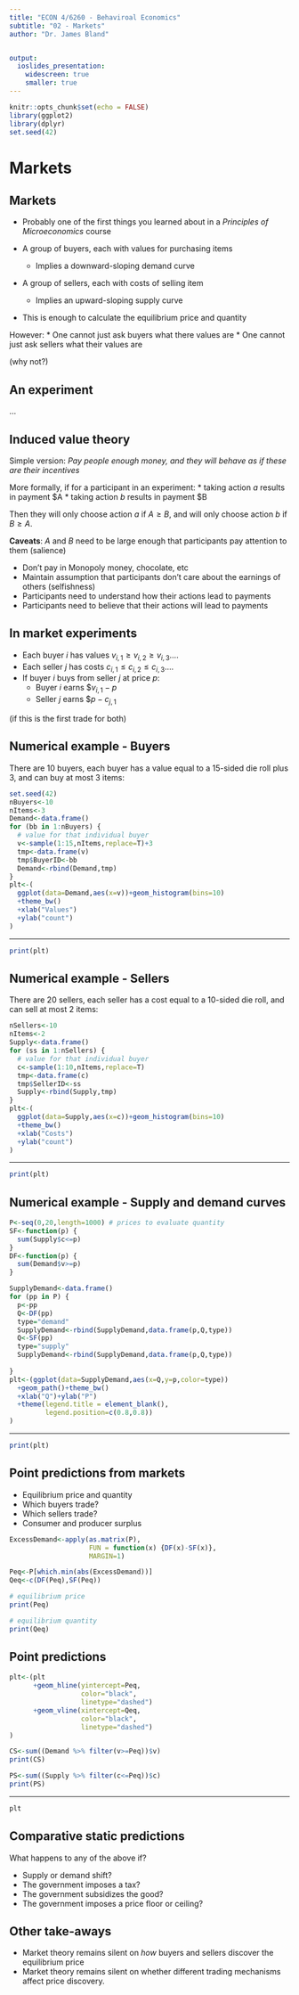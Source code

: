 ---
title: "ECON 4/6260 - Behaviroal Economics"
subtitle: "02 - Markets"
author: "Dr. James Bland"


output:
  ioslides_presentation:
    widescreen: true
    smaller: true
---



```{r setupMarkets, include=FALSE}
knitr::opts_chunk$set(echo = FALSE)
library(ggplot2)
library(dplyr)
set.seed(42)
```

# Markets

## Markets


* Probably one of the first things you learned about in a *Principles of Microeconomics* course

* A group of buyers, each with values for purchasing items
  + Implies a downward-sloping demand curve
* A group of sellers, each with costs of selling item
  + Implies an upward-sloping supply curve

* This is enough to calculate the equilibrium price and quantity

However:
* One cannot just ask buyers what there values are
* One cannot just ask sellers what their values are

(why not?)


## An experiment

...

## Induced value theory

Simple version: *Pay people enough money, and they will behave as if these are their incentives*

More formally, if for a participant in an experiment:
* taking action $a$ results in payment $A
* taking action $b$ results in payment $B

Then they will only choose action $a$ if $A \geq B$, and will only choose action $b$ if $B\geq A$.

**Caveats**: $A$ and $B$ need to be large enough that participants pay attention to them (salience)

* Don't pay in Monopoly money, chocolate, etc
* Maintain assumption that participants don't care about the earnings of others (selfishness)
* Participants need to understand how their actions lead to payments
* Participants need to believe that their actions will lead to payments

## In market experiments

* Each buyer $i$ has values $v_{i,1}\geq v_{i,2}\geq v_{i,3} \ldots$.
* Each seller $j$ has costs $c_{i,1}\leq c_{i,2}\leq c_{i,3} \ldots$.
* If buyer $i$ buys from seller $j$ at price $p$:
  + Buyer $i$ earns $\$ v_{i,1}-p$
  + Seller $j$ earns $\$ p-c_{j,1}$
  
(if this is the first trade for both)

## Numerical example - Buyers



There are 10 buyers, each buyer has a value equal to a 15-sided die roll plus 3, and can buy at most 3 items:
```{r,echo=T}
set.seed(42)
nBuyers<-10
nItems<-3
Demand<-data.frame()
for (bb in 1:nBuyers) {
  # value for that individual buyer
  v<-sample(1:15,nItems,replace=T)+3
  tmp<-data.frame(v)
  tmp$BuyerID<-bb
  Demand<-rbind(Demand,tmp)
}
plt<-(
  ggplot(data=Demand,aes(x=v))+geom_histogram(bins=10)
  +theme_bw()
  +xlab("Values")
  +ylab("count")
)

```


---

```{r, echo=F,fig.width=6}
print(plt)
```


## Numerical example - Sellers


There are 20 sellers, each seller has a cost equal to a 10-sided die roll, and can sell at most 2 items:
```{r,echo=T}
nSellers<-10
nItems<-2
Supply<-data.frame()
for (ss in 1:nSellers) {
  # value for that individual buyer
  c<-sample(1:10,nItems,replace=T)
  tmp<-data.frame(c)
  tmp$SellerID<-ss
  Supply<-rbind(Supply,tmp)
}
plt<-(
  ggplot(data=Supply,aes(x=c))+geom_histogram(bins=10)
  +theme_bw()
  +xlab("Costs")
  +ylab("count")
)

```

---

```{r, echo=F,fig.width=6}
print(plt)
```



## Numerical example - Supply and demand curves

```{r, echo=T}
P<-seq(0,20,length=1000) # prices to evaluate quantity
SF<-function(p) {
  sum(Supply$c<=p)
}
DF<-function(p) {
  sum(Demand$v>=p)
}

SupplyDemand<-data.frame()
for (pp in P) {
  p<-pp
  Q<-DF(pp)
  type="demand"
  SupplyDemand<-rbind(SupplyDemand,data.frame(p,Q,type))
  Q<-SF(pp)
  type="supply"
  SupplyDemand<-rbind(SupplyDemand,data.frame(p,Q,type))
  
}
plt<-(ggplot(data=SupplyDemand,aes(x=Q,y=p,color=type))
  +geom_path()+theme_bw()
  +xlab("Q")+ylab("P")
  +theme(legend.title = element_blank(),
         legend.position=c(0.8,0.8))
)
```

---

```{r, echo=F,fig.width=4}
print(plt)
```


## Point predictions from markets


* Equilibrium price and quantity 
* Which buyers trade?
* Which sellers trade?
* Consumer and producer surplus 

```{r, echo=T}
ExcessDemand<-apply(as.matrix(P),
                    FUN = function(x) {DF(x)-SF(x)},
                    MARGIN=1)

Peq<-P[which.min(abs(ExcessDemand))]
Qeq<-c(DF(Peq),SF(Peq))

# equilibrium price
print(Peq)

# equilibrium quantity
print(Qeq)

```




## Point predictions



```{r,echo=T}
plt<-(plt
      +geom_hline(yintercept=Peq,
                  color="black",
                  linetype="dashed")
      +geom_vline(xintercept=Qeq,
                  color="black",
                  linetype="dashed")
)

CS<-sum((Demand %>% filter(v>=Peq))$v)
print(CS)

PS<-sum((Supply %>% filter(c<=Peq))$c)
print(PS)


```
 
--- 
 
```{r, echo=F,fig.width=6}
plt
```




## Comparative static predictions

What happens to any of the above if?

* Supply or demand shift?
* The government imposes a tax?
* The government subsidizes the good?
* The government imposes a price floor or ceiling?
  
## Other take-aways

* Market theory remains silent on *how* buyers and sellers discover the equilibrium price
* Market theory remains silent on whether different trading mechanisms affect price discovery.






